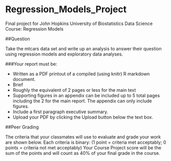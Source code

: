 Regression_Models_Project
=========================

Final project for John Hopkins University of Biostatistics Data Science Course: Regression Models

##Question

Take the mtcars data set and write up an analysis to answer their question using regression models and exploratory data analyses.

###Your report must be:

* Written as a PDF printout of a compiled (using knitr) R markdown document. 
* Brief
* Roughly the equivalent of 2 pages or less for the main text
* Supporting figures in an appendix can be included up to 5 total pages including the 2 for the main report. The appendix can only include figures.
* Include a first paragraph executive summary.
* Upload your PDF by clicking the Upload button below the text box.

##Peer Grading

The criteria that your classmates will use to evaluate and grade your work are shown below. 
Each criteria is binary: (1 point = criteria met acceptably; 0 points = criteria not met acceptably)
Your Course Project score will be the sum of the points and will count as 40% of your final grade in the course. 